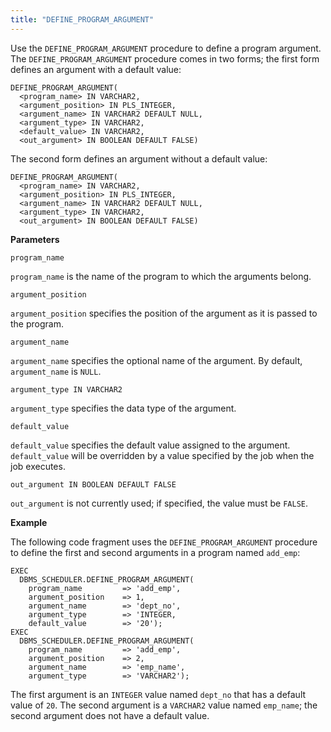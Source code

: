 ```yaml
---
title: "DEFINE_PROGRAM_ARGUMENT"
---
```


Use the `DEFINE_PROGRAM_ARGUMENT` procedure to define a program argument. The `DEFINE_PROGRAM_ARGUMENT` procedure comes in two forms; the first form defines an argument with a default value:

```text
DEFINE_PROGRAM_ARGUMENT(
  <program_name> IN VARCHAR2,
  <argument_position> IN PLS_INTEGER,
  <argument_name> IN VARCHAR2 DEFAULT NULL,
  <argument_type> IN VARCHAR2,
  <default_value> IN VARCHAR2,
  <out_argument> IN BOOLEAN DEFAULT FALSE)
```

The second form defines an argument without a default value:

```text
DEFINE_PROGRAM_ARGUMENT(
  <program_name> IN VARCHAR2,
  <argument_position> IN PLS_INTEGER,
  <argument_name> IN VARCHAR2 DEFAULT NULL,
  <argument_type> IN VARCHAR2,
  <out_argument> IN BOOLEAN DEFAULT FALSE)
```

**Parameters**

`program_name`

 `program_name` is the name of the program to which the arguments belong.

`argument_position`

 `argument_position` specifies the position of the argument as it is passed to the program.

`argument_name`

 `argument_name` specifies the optional name of the argument. By default, `argument_name` is `NULL`.

`argument_type IN VARCHAR2`

 `argument_type` specifies the data type of the argument.

`default_value`

 `default_value` specifies the default value assigned to the argument. `default_value` will be overridden by a value specified by the job when the job executes.

`out_argument IN BOOLEAN DEFAULT FALSE`

 `out_argument` is not currently used; if specified, the value must be `FALSE`.

**Example**

The following code fragment uses the `DEFINE_PROGRAM_ARGUMENT` procedure to define the first and second arguments in a program named `add_emp`:

```text
EXEC
  DBMS_SCHEDULER.DEFINE_PROGRAM_ARGUMENT(
    program_name         => 'add_emp',
    argument_position    => 1,
    argument_name        => 'dept_no',
    argument_type        => 'INTEGER,
    default_value        => '20');
EXEC
  DBMS_SCHEDULER.DEFINE_PROGRAM_ARGUMENT(
    program_name         => 'add_emp',
    argument_position    => 2,
    argument_name        => 'emp_name',
    argument_type        => 'VARCHAR2');
```

The first argument is an `INTEGER` value named `dept_no` that has a default value of `20`. The second argument is a `VARCHAR2` value named `emp_name`; the second argument does not have a default value.
